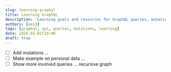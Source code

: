 ```yaml
---
slug: learning-graphql
title: Learning GraphQL
description: 'Learning goals and resources for GraphQL queries, mutations, and advanced patterns.'
authors: [oeid]
tags: [graphql, api, queries, mutations, learning]
date: 2025-01-01T10:00
draft: true
---
```


- [ ] Add mutations ...
- [ ] Make example on personal data ...
- [ ] Show more involved queries ... recursive graph 